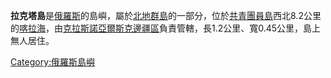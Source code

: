 '''拉克塔島'''是[[俄羅斯|俄羅斯]]的島嶼，屬於[[北地群島|北地群島]]的一部分，位於[[共青團員島|共青團員島]]西北8.2公里的[[喀拉海|喀拉海]]，由[[克拉斯諾亞爾斯克邊疆區|克拉斯諾亞爾斯克邊疆區]]負責管轄，長1.2公里、寬0.45公里，島上無人居住。

{{Russia-geo-stub}}
[[Category:俄羅斯島嶼|Category:俄羅斯島嶼]]